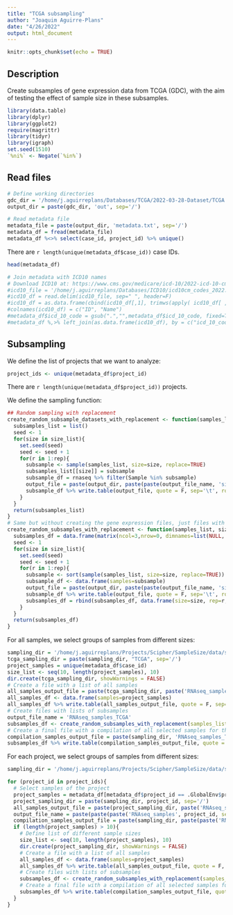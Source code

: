 ```yaml
---
title: "TCGA subsampling"
author: "Joaquim Aguirre-Plans"
date: "4/26/2022"
output: html_document
---
```


```r
knitr::opts_chunk$set(echo = TRUE)
```

## Description

Create subsamples of gene expression data from TCGA (GDC), with the aim of testing the effect of sample size in these subsamples.

```r
library(data.table)
library(dplyr)
library(ggplot2)
require(magrittr)
library(tidyr)
library(igraph)
set.seed(1510)
`%ni%` <- Negate(`%in%`)
```

## Read files

```r
# Define working directories
gdc_dir = '/home/j.aguirreplans/Databases/TCGA/2022-03-28-Dataset/TCGA'
output_dir = paste(gdc_dir, 'out', sep='/')

# Read metadata file
metadata_file = paste(output_dir, 'metadata.txt', sep='/')
metadata_df = fread(metadata_file)
metadata_df %<>% select(case_id, project_id) %>% unique()
```

There are `r length(unique(metadata_df$case_id))` case IDs.

```r
head(metadata_df)
```

```r
# Join metadata with ICD10 names
# Download ICD10 at: https://www.cms.gov/medicare/icd-10/2022-icd-10-cm 
#icd10_file = '/home/j.aguirreplans/Databases/ICD10/icd10cm_codes_2022.txt'
#icd10_df = read.delim(icd10_file, sep=" ", header=F)
#icd10_df = as.data.frame(cbind(icd10_df[,1], trimws(apply( icd10_df[ , 2:length(icd10_df)] , 1 , paste , collapse = " " ))))
#colnames(icd10_df) = c("ID", "Name")
#metadata_df$icd_10_code = gsub(".","",metadata_df$icd_10_code, fixed=T)
#metadata_df %,>% left_join(as.data.frame(icd10_df), by = c("icd_10_code" = "ID"))
```


## Subsampling

We define the list of projects that we want to analyze:

```r
project_ids <- unique(metadata_df$project_id)
```

There are `r length(unique(metadata_df$project_id))` projects.

We define the sampling function:

```r
## Random sampling with replacement
create_random_subsample_datasets_with_replacement <- function(samples_list, size_list, rep, rnaseq, output_dir, output_file_name){
  subsamples_list = list()
  seed <- 1
  for(size in size_list){
    set.seed(seed)
    seed <- seed + 1
    for(r in 1:rep){
      subsample <- sample(samples_list, size=size, replace=TRUE)
      subsamples_list[[size]] = subsample
      subsample_df = rnaseq %>% filter(Sample %in% subsample)
      output_file = paste(output_dir, paste(paste(output_file_name, 'size', size, 'rep', r, sep='_'), '.txt', sep=''), sep='/')
      subsample_df %>% write.table(output_file, quote = F, sep='\t', row.names = F, col.names = T)
    }
  }
  return(subsamples_list)
}
# Same but without creating the gene expression files, just files with samples
create_random_subsamples_with_replacement <- function(samples_list, size_list, rep, output_dir, output_file_name){
  subsamples_df = data.frame(matrix(ncol=3,nrow=0, dimnames=list(NULL, c("size", "rep", "samples"))))
  seed <- 1
  for(size in size_list){
    set.seed(seed)
    seed <- seed + 1
    for(r in 1:rep){
      subsample <- sort(sample(samples_list, size=size, replace=TRUE))
      subsample_df <- data.frame(samples=subsample)
      output_file = paste(output_dir, paste(paste(output_file_name, 'size', size, 'rep', r, sep='_'), '.txt', sep=''), sep='/')
      subsample_df %>% write.table(output_file, quote = F, sep='\t', row.names = F, col.names = T)
      subsamples_df = rbind(subsamples_df, data.frame(size=size, rep=r, samples=paste(subsample, collapse = ';')))
    }
  }
  return(subsamples_df)
}

```

For all samples, we select groups of samples from different sizes:

```r
sampling_dir = '/home/j.aguirreplans/Projects/Scipher/SampleSize/data/sampling/TCGA/2022-03-28-Dataset/sampling_with_repetition'
tcga_sampling_dir = paste(sampling_dir, "TCGA", sep='/')
project_samples = unique(metadata_df$case_id)
size_list <- seq(10, length(project_samples), 10)
dir.create(tcga_sampling_dir, showWarnings = FALSE)
# Create a file with a list of all samples
all_samples_output_file = paste(tcga_sampling_dir, paste('RNAseq_samples_TCGA_all_samples.txt', sep=''), sep='/')
all_samples_df <- data.frame(samples=project_samples)
all_samples_df %>% write.table(all_samples_output_file, quote = F, sep='\t', row.names = F, col.names = T)
# Create files with lists of subsamples
output_file_name = 'RNAseq_samples_TCGA'
subsamples_df <- create_random_subsamples_with_replacement(samples_list=project_samples, size_list=size_list, rep=10, output_dir=tcga_sampling_dir, output_file_name=output_file_name)
# Create a final file with a compilation of all selected samples for the same project
compilation_samples_output_file = paste(sampling_dir, 'RNAseq_samples_TCGA.txt', sep='/')
subsamples_df %>% write.table(compilation_samples_output_file, quote = F, sep='\t', row.names = F, col.names = T)
```

For each project, we select groups of samples from different sizes:

```r
sampling_dir = '/home/j.aguirreplans/Projects/Scipher/SampleSize/data/sampling/TCGA/2022-03-28-Dataset/sampling_with_repetition'

for (project_id in project_ids){
  # Select samples of the project
  project_samples = metadata_df[metadata_df$project_id == .GlobalEnv$project_id,]$case_id
  project_sampling_dir = paste(sampling_dir, project_id, sep='/')
  all_samples_output_file = paste(project_sampling_dir, paste('RNAseq_samples_', project_id, '_all_samples.txt', sep=''), sep='/')
  output_file_name = paste(paste(paste('RNAseq_samples', project_id, sep="_")))
  compilation_samples_output_file = paste(sampling_dir, paste(paste('RNAseq_samples', project_id, sep="_"), '.txt', sep=''), sep='/')
  if (length(project_samples) > 10){
    # Define list of different sample sizes
    size_list <- seq(10, length(project_samples), 10)
    dir.create(project_sampling_dir, showWarnings = FALSE)
    # Create a file with a list of all samples
    all_samples_df <- data.frame(samples=project_samples)
    all_samples_df %>% write.table(all_samples_output_file, quote = F, sep='\t', row.names = F, col.names = T)
    # Create files with lists of subsamples
    subsamples_df <- create_random_subsamples_with_replacement(samples_list=project_samples, size_list=size_list, rep=10, output_dir=project_sampling_dir, output_file_name=output_file_name)
    # Create a final file with a compilation of all selected samples for the same project
    subsamples_df %>% write.table(compilation_samples_output_file, quote = F, sep='\t', row.names = F, col.names = T)
  }
}
```

